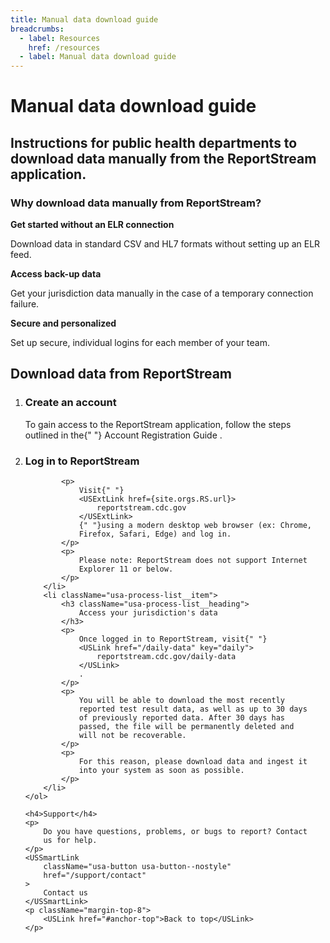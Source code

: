 ```yaml
---
title: Manual data download guide
breadcrumbs:
  - label: Resources
    href: /resources
  - label: Manual data download guide
---
```


<h1 id="anchor-top">Manual data download guide</h1>
<h2>
    Instructions for public health departments to download data
    manually from the ReportStream application.
</h2>

<section>
    <div className="usa-alert usa-alert--info margin-bottom-6 measure-6">
        <div className="usa-alert__body">
            <h3 className="usa-alert__heading font-body-md margin-top-05">
                Why download data manually from ReportStream?
            </h3>
            <p className="margin-top-3">
                <strong>
                    Get started without an ELR connection
                </strong>
            </p>
            <p>
                Download data in standard CSV and HL7 formats
                without setting up an ELR feed.
            </p>
            <p>
                <strong>Access back-up data</strong>
            </p>
            <p>
                Get your jurisdiction data manually in the case of a
                temporary connection failure.
            </p>
            <p>
                <strong>Secure and personalized </strong>
            </p>
            <p>
                Set up secure, individual logins for each member of
                your team.
            </p>
        </div>
    </div>
    <h1>Download data from ReportStream</h1>
    <ol className="usa-process-list">
        <li className="usa-process-list__item">
            <h3 className="usa-process-list__heading">
                Create an account
            </h3>
            <p className="margin-top-05">
                To gain access to the ReportStream application,
                follow the steps outlined in the{" "}
                <USLink href="/resources/account-registration-guide">
                    Account Registration Guide
                </USLink>
                .
            </p>
        </li>
        <li className="usa-process-list__item">
            <h3 className="usa-process-list__heading">
                Log in to ReportStream
            </h3>

            <p>
                Visit{" "}
                <USExtLink href={site.orgs.RS.url}>
                    reportstream.cdc.gov
                </USExtLink>
                {" "}using a modern desktop web browser (ex: Chrome,
                Firefox, Safari, Edge) and log in.
            </p>
            <p>
                Please note: ReportStream does not support Internet
                Explorer 11 or below.
            </p>
        </li>
        <li className="usa-process-list__item">
            <h3 className="usa-process-list__heading">
                Access your jurisdiction's data
            </h3>
            <p>
                Once logged in to ReportStream, visit{" "}
                <USLink href="/daily-data" key="daily">
                    reportstream.cdc.gov/daily-data
                </USLink>
                .
            </p>
            <p>
                You will be able to download the most recently
                reported test result data, as well as up to 30 days
                of previously reported data. After 30 days has
                passed, the file will be permanently deleted and
                will not be recoverable.
            </p>
            <p>
                For this reason, please download data and ingest it
                into your system as soon as possible.
            </p>
        </li>
    </ol>

    <h4>Support</h4>
    <p>
        Do you have questions, problems, or bugs to report? Contact
        us for help.
    </p>
    <USSmartLink
        className="usa-button usa-button--nostyle"
        href="/support/contact"
    >
        Contact us
    </USSmartLink>
    <p className="margin-top-8">
        <USLink href="#anchor-top">Back to top</USLink>
    </p>
</section>